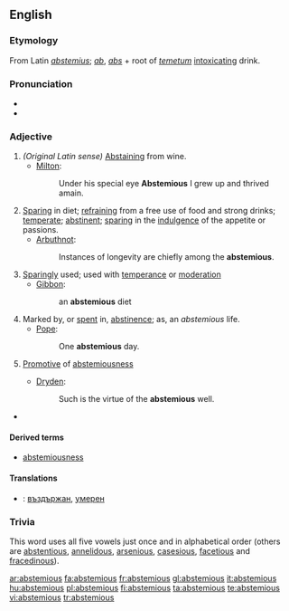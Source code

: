 ==English==

===Etymology===
From Latin ''[[abstemius]]''; ''[[ab]]'', ''[[abs]]'' + root of ''[[temetum]]'' [[intoxicating]] drink.

===Pronunciation===
* {{IPA|/æpˈstɛmi.əs/}}
* {{rhymes|iːmiəs}}

===Adjective===
{{en-adj}}

# ''(Original Latin sense)'' [[abstaining|Abstaining]] from wine.
#* [[Milton]]:
#*: Under his special eye '''Abstemious''' I grew up and thrived amain.
# [[sparing|Sparing]] in diet; [[refraining]] from a free use of food and strong drinks; [[temperate]]; [[abstinent]]; [[sparing]] in the [[indulgence]] of the appetite or passions.
#* [[Arbuthnot]]:
#*: Instances of longevity are chiefly among the '''abstemious'''.
# [[sparing|Sparingly]] used; used with [[temperance]] or [[moderation]]
#* [[Gibbon]]:
#*: an '''abstemious''' diet
# Marked by, or [[spent]] in, [[abstinence]]; as, an ''abstemious'' life.
#* [[Pope]]:
#*: One '''abstemious''' day.
# {{rare}} [[Promotive]] of [[abstemiousness]]
#* [[Dryden]]:
#*: Such is the virtue of the '''abstemious''' well.
* {{seeCites}}

====Derived terms====
* [[abstemiousness]]

====Translations====
{{trans-top|abstaining from wine}}
{{trans-mid}}
{{trans-bottom}}

{{trans-top|sparing in diet}}
{{trans-mid}}
{{trans-bottom}}

{{trans-top|sparingly used; used with temperance or moderation}}
{{trans-mid}}
{{trans-bottom}}

{{trans-top|marked by, or spent in, abstinence}}
{{trans-mid}}
{{trans-bottom}}

{{trans-top|promotive of abstemiousness}}
{{trans-mid}}
{{trans-bottom}}

{{checktrans-top}}
* {{ttbc|Bulgarian}}: [[въздържан]], [[умерен]]
{{checktrans-bottom}}

===Trivia===
This word uses all five vowels just once and in alphabetical order (others are [[abstentious]], [[annelidous]], [[arsenious]], [[casesious]], [[facetious]] and [[fracedinous]]).

[[ar:abstemious]]
[[fa:abstemious]]
[[fr:abstemious]]
[[gl:abstemious]]
[[it:abstemious]]
[[hu:abstemious]]
[[pl:abstemious]]
[[fi:abstemious]]
[[ta:abstemious]]
[[te:abstemious]]
[[vi:abstemious]]
[[tr:abstemious]]